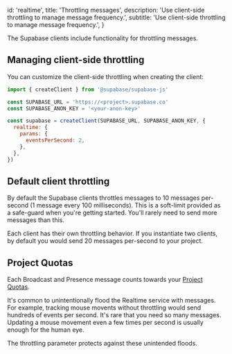 
  id: 'realtime',
  title: 'Throttling messages',
  description: 'Use client-side throttling to manage message frequency.',
  subtitle: 'Use client-side throttling to manage message frequency.',
}

The Supabase clients include functionality for throttling messages.

## Managing client-side throttling

You can customize the client-side throttling when creating the client:

```js
import { createClient } from '@supabase/supabase-js'

const SUPABASE_URL = 'https://<project>.supabase.co'
const SUPABASE_ANON_KEY = '<your-anon-key>'

const supabase = createClient(SUPABASE_URL, SUPABASE_ANON_KEY, {
  realtime: {
    params: {
      eventsPerSecond: 2,
    },
  },
})
```

## Default client throttling

By default the Supabase clients throttles messages to 10 messages per-second (1 message every 100 milliseconds). This is a soft-limit provided as a safe-guard when you're getting started. You'll rarely need to send more messages than this.

Each client has their own throttling behavior. If you instantiate two clients, by default you would send 20 messages per-second to your project.

## Project Quotas

Each Broadcast and Presence message counts towards your [Project Quotas](/docs/guides/realtime/quotas).

It's common to unintentionally flood the Realtime service with messages. For example, tracking mouse movents without throttling would send hundreds of events per second. It's rare that you need so many messages. Updating a mouse movement even a few times per second is usually enough for the human eye.

The throttling parameter protects against these unintended floods.


